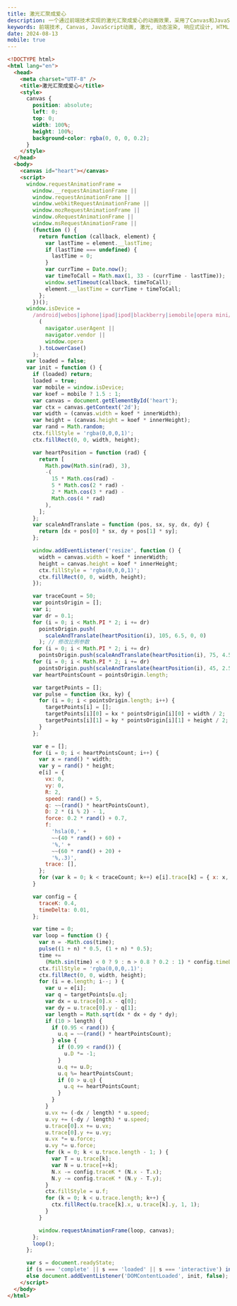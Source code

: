 ```yaml
---
title: 激光汇聚成爱心
description: 一个通过前端技术实现的激光汇聚成爱心的动画效果，采用了Canvas和JavaScript实现动态渲染，适用于多设备，带有自适应窗口大小的特性。
keywords: 前端技术, Canvas, JavaScript动画, 激光, 动态渲染, 响应式设计, HTML5, 前端开发
date: 2024-08-13
mobile: true
---
```


```html
<!DOCTYPE html>
<html lang="en">
  <head>
    <meta charset="UTF-8" />
    <title>激光汇聚成爱心</title>
    <style>
      canvas {
        position: absolute;
        left: 0;
        top: 0;
        width: 100%;
        height: 100%;
        background-color: rgba(0, 0, 0, 0.2);
      }
    </style>
  </head>
  <body>
    <canvas id="heart"></canvas>
    <script>
      window.requestAnimationFrame =
        window.__requestAnimationFrame ||
        window.requestAnimationFrame ||
        window.webkitRequestAnimationFrame ||
        window.mozRequestAnimationFrame ||
        window.oRequestAnimationFrame ||
        window.msRequestAnimationFrame ||
        (function () {
          return function (callback, element) {
            var lastTime = element.__lastTime;
            if (lastTime === undefined) {
              lastTime = 0;
            }
            var currTime = Date.now();
            var timeToCall = Math.max(1, 33 - (currTime - lastTime));
            window.setTimeout(callback, timeToCall);
            element.__lastTime = currTime + timeToCall;
          };
        })();
      window.isDevice =
        /android|webos|iphone|ipad|ipod|blackberry|iemobile|opera mini/i.test(
          (
            navigator.userAgent ||
            navigator.vendor ||
            window.opera
          ).toLowerCase()
        );
      var loaded = false;
      var init = function () {
        if (loaded) return;
        loaded = true;
        var mobile = window.isDevice;
        var koef = mobile ? 1.5 : 1;
        var canvas = document.getElementById('heart');
        var ctx = canvas.getContext('2d');
        var width = (canvas.width = koef * innerWidth);
        var height = (canvas.height = koef * innerHeight);
        var rand = Math.random;
        ctx.fillStyle = 'rgba(0,0,0,1)';
        ctx.fillRect(0, 0, width, height);

        var heartPosition = function (rad) {
          return [
            Math.pow(Math.sin(rad), 3),
            -(
              15 * Math.cos(rad) -
              5 * Math.cos(2 * rad) -
              2 * Math.cos(3 * rad) -
              Math.cos(4 * rad)
            ),
          ];
        };
        var scaleAndTranslate = function (pos, sx, sy, dx, dy) {
          return [dx + pos[0] * sx, dy + pos[1] * sy];
        };

        window.addEventListener('resize', function () {
          width = canvas.width = koef * innerWidth;
          height = canvas.height = koef * innerHeight;
          ctx.fillStyle = 'rgba(0,0,0,1)';
          ctx.fillRect(0, 0, width, height);
        });

        var traceCount = 50;
        var pointsOrigin = [];
        var i;
        var dr = 0.1;
        for (i = 0; i < Math.PI * 2; i += dr)
          pointsOrigin.push(
            scaleAndTranslate(heartPosition(i), 105, 6.5, 0, 0)
          ); // 修改比例参数
        for (i = 0; i < Math.PI * 2; i += dr)
          pointsOrigin.push(scaleAndTranslate(heartPosition(i), 75, 4.5, 0, 0)); // 修改比例参数
        for (i = 0; i < Math.PI * 2; i += dr)
          pointsOrigin.push(scaleAndTranslate(heartPosition(i), 45, 2.5, 0, 0)); // 修改比例参数
        var heartPointsCount = pointsOrigin.length;

        var targetPoints = [];
        var pulse = function (kx, ky) {
          for (i = 0; i < pointsOrigin.length; i++) {
            targetPoints[i] = [];
            targetPoints[i][0] = kx * pointsOrigin[i][0] + width / 2;
            targetPoints[i][1] = ky * pointsOrigin[i][1] + height / 2;
          }
        };

        var e = [];
        for (i = 0; i < heartPointsCount; i++) {
          var x = rand() * width;
          var y = rand() * height;
          e[i] = {
            vx: 0,
            vy: 0,
            R: 2,
            speed: rand() + 5,
            q: ~~(rand() * heartPointsCount),
            D: 2 * (i % 2) - 1,
            force: 0.2 * rand() + 0.7,
            f:
              'hsla(0,' +
              ~~(40 * rand() + 60) +
              '%,' +
              ~~(60 * rand() + 20) +
              '%,.3)',
            trace: [],
          };
          for (var k = 0; k < traceCount; k++) e[i].trace[k] = { x: x, y: y };
        }

        var config = {
          traceK: 0.4,
          timeDelta: 0.01,
        };

        var time = 0;
        var loop = function () {
          var n = -Math.cos(time);
          pulse((1 + n) * 0.5, (1 + n) * 0.5);
          time +=
            (Math.sin(time) < 0 ? 9 : n > 0.8 ? 0.2 : 1) * config.timeDelta;
          ctx.fillStyle = 'rgba(0,0,0,.1)';
          ctx.fillRect(0, 0, width, height);
          for (i = e.length; i--; ) {
            var u = e[i];
            var q = targetPoints[u.q];
            var dx = u.trace[0].x - q[0];
            var dy = u.trace[0].y - q[1];
            var length = Math.sqrt(dx * dx + dy * dy);
            if (10 > length) {
              if (0.95 < rand()) {
                u.q = ~~(rand() * heartPointsCount);
              } else {
                if (0.99 < rand()) {
                  u.D *= -1;
                }
                u.q += u.D;
                u.q %= heartPointsCount;
                if (0 > u.q) {
                  u.q += heartPointsCount;
                }
              }
            }
            u.vx += (-dx / length) * u.speed;
            u.vy += (-dy / length) * u.speed;
            u.trace[0].x += u.vx;
            u.trace[0].y += u.vy;
            u.vx *= u.force;
            u.vy *= u.force;
            for (k = 0; k < u.trace.length - 1; ) {
              var T = u.trace[k];
              var N = u.trace[++k];
              N.x -= config.traceK * (N.x - T.x);
              N.y -= config.traceK * (N.y - T.y);
            }
            ctx.fillStyle = u.f;
            for (k = 0; k < u.trace.length; k++) {
              ctx.fillRect(u.trace[k].x, u.trace[k].y, 1, 1);
            }
          }

          window.requestAnimationFrame(loop, canvas);
        };
        loop();
      };

      var s = document.readyState;
      if (s === 'complete' || s === 'loaded' || s === 'interactive') init();
      else document.addEventListener('DOMContentLoaded', init, false);
    </script>
  </body>
</html>
```
